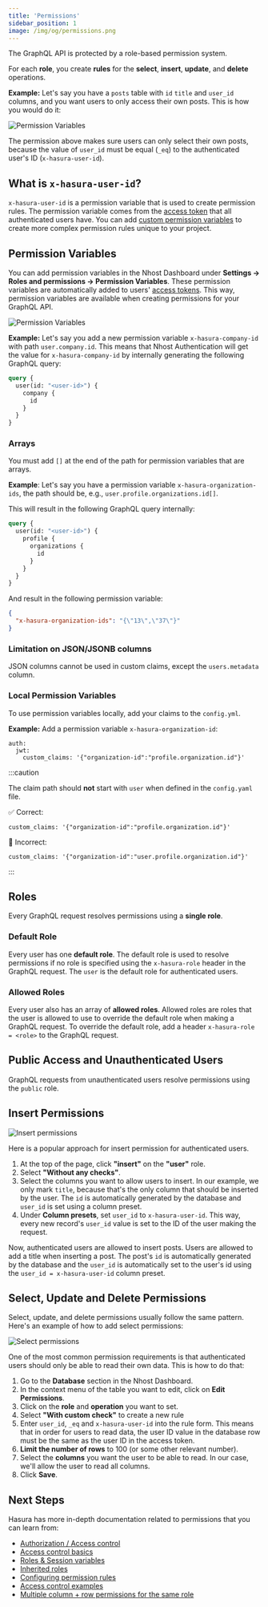 ```yaml
---
title: 'Permissions'
sidebar_position: 1
image: /img/og/permissions.png
---
```


The GraphQL API is protected by a role-based permission system.

For each **role**, you create **rules** for the **select**, **insert**, **update**, and **delete** operations.

**Example:** Let's say you have a `posts` table with `id` `title` and `user_id` columns, and you want users to only access their own posts. This is how you would do it:

![Permission Variables](/img/graphql/permissions/permission-example.png)

The permission above makes sure users can only select their own posts, because the value of `user_id` must be equal (`_eq`) to the authenticated user's ID (`x-hasura-user-id`).

## What is `x-hasura-user-id`?

`x-hasura-user-id` is a permission variable that is used to create permission rules. The permission variable comes from the [access token](/authentication/tokens#access-token) that all authenticated users have. You can add [custom permission variables](#permission-variables) to create more complex permission rules unique to your project.

## Permission Variables

You can add permission variables in the Nhost Dashboard under **Settings -> Roles and permissions -> Permission Variables**. These permission variables are automatically added to users' [access tokens](/authentication/tokens#access-token). This way, permission variables are available when creating permissions for your GraphQL API.

![Permission Variables](/img/permission-variables-preview.png)

**Example:** Let's say you add a new permission variable `x-hasura-company-id` with path `user.company.id`. This means that Nhost Authentication will get the value for `x-hasura-company-id` by internally generating the following GraphQL query:

```graphql
query {
  user(id: "<user-id>") {
    company {
      id
    }
  }
}
```

### Arrays

You must add `[]` at the end of the path for permission variables that are arrays.

**Example**: Let's say you have a permission variable `x-hasura-organization-ids`, the path should be, e.g., `user.profile.organizations.id[]`.

This will result in the following GraphQL query internally:

```graphql
query {
  user(id: "<user-id>") {
    profile {
      organizations {
        id
      }
    }
  }
}
```

And result in the following permission variable:

```json
{
  "x-hasura-organization-ids": "{\"13\",\"37\"}"
}
```

### Limitation on JSON/JSONB columns

JSON columns cannot be used in custom claims, except the `users.metadata` column.

### Local Permission Variables

To use permission variables locally, add your claims to the `config.yml`.

**Example:** Add a permission variable `x-hasura-organization-id`:

```
auth:
  jwt:
    custom_claims: '{"organization-id":"profile.organization.id"}'
```

:::caution

The claim path should **not** start with `user` when defined in the `config.yaml` file.

✅ Correct:

```
custom_claims: '{"organization-id":"profile.organization.id"}'
```

🛑 Incorrect:

```
custom_claims: '{"organization-id":"user.profile.organization.id"}'
```

:::

## Roles

Every GraphQL request resolves permissions using a **single role**.

### Default Role

Every user has one **default role**. The default role is used to resolve permissions if no role is specified using the `x-hasura-role` header in the GraphQL request. The `user` is the default role for authenticated users.

### Allowed Roles

Every user also has an array of **allowed roles**. Allowed roles are roles that the user is allowed to use to override the default role when making a GraphQL request. To override the default role, add a header `x-hasura-role = <role>` to the GraphQL request.

## Public Access and Unauthenticated Users

GraphQL requests from unauthenticated users resolve permissions using the `public` role.

## Insert Permissions

![Insert permissions](/img/graphql/permissions/insert-permissions.png)

Here is a popular approach for insert permission for authenticated users.

1. At the top of the page, click **"insert"** on the **"user"** role.
1. Select **"Without any checks"**.
1. Select the columns you want to allow users to insert. In our example, we only mark `title`, because that's the only column that should be inserted by the user. The `id` is automatically generated by the database and `user_id` is set using a column preset.
1. Under **Column presets**, set `user_id` to `x-hasura-user-id`. This way, every new record's `user_id` value is set to the ID of the user making the request.

Now, authenticated users are allowed to insert posts. Users are allowed to add a title when inserting a post. The post's `id` is automatically generated by the database and the `user_id` is automatically set to the user's id using the `user_id = x-hasura-user-id` column preset.

## Select, Update and Delete Permissions

Select, update, and delete permissions usually follow the same pattern. Here's an example of how to add select permissions:

![Select permissions](/img/graphql/permissions/select-permissions.png)

One of the most common permission requirements is that authenticated users should only be able to read their own data. This is how to do that:

1. Go to the **Database** section in the Nhost Dashboard.
1. In the context menu of the table you want to edit, click on **Edit Permissions**.
1. Click on the **role** and **operation** you want to set.
1. Select **"With custom check"** to create a new rule
1. Enter `user_id`, `_eq` and `x-hasura-user-id` into the rule form. This means that in order for users to read data, the user ID value in the database row must be the same as the user ID in the access token.
1. **Limit the number of rows** to 100 (or some other relevant number).
1. Select the **columns** you want the user to be able to read. In our case, we'll allow the user to read all columns.
1. Click **Save**.

## Next Steps

Hasura has more in-depth documentation related to permissions that you can learn from:

- [Authorization / Access control](https://hasura.io/docs/latest/graphql/core/auth/authorization/index/)
- [Access control basics](https://hasura.io/docs/latest/graphql/core/auth/authorization/basics/)
- [Roles & Session variables](https://hasura.io/docs/latest/graphql/core/auth/authorization/roles-variables/)
- [Inherited roles](https://hasura.io/docs/latest/graphql/core/auth/authorization/inherited-roles/)
- [Configuring permission rules](https://hasura.io/docs/latest/graphql/core/auth/authorization/permission-rules/)
- [Access control examples](https://hasura.io/docs/latest/graphql/core/auth/authorization/common-roles-auth-examples/)
- [Multiple column + row permissions for the same role](https://hasura.io/docs/latest/graphql/core/auth/authorization/role-multiple-rules/)
